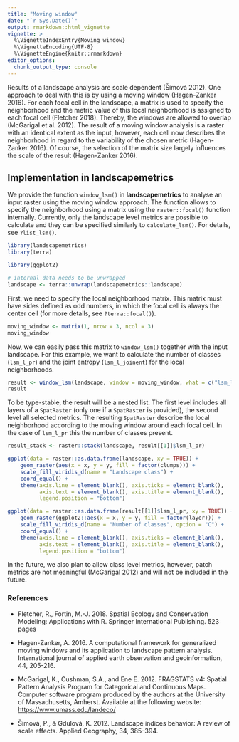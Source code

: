 ```yaml
---
title: "Moving window"
date: "`r Sys.Date()`"
output: rmarkdown::html_vignette
vignette: >
  %\VignetteIndexEntry{Moving window}
  %\VignetteEncoding{UTF-8}
  %\VignetteEngine{knitr::rmarkdown}
editor_options: 
  chunk_output_type: console
---
```


Results of a landscape analysis are scale dependent (Šímová 2012). One approach to deal with this is by using a moving window (Hagen-Zanker 2016). For each focal cell in the landscape, a matrix is used to specify the neighborhood and the metric value of this local neighborhood is assigned to each focal cell (Fletcher 2018). Thereby, the windows are allowed to overlap (McGarigal et al. 2012). The result of a moving window analysis is a raster with an identical extent as the input, however, each cell now describes the neighborhood in regard to the variability of the chosen metric (Hagen-Zanker 2016). Of course, the selection of the matrix size largely influences the scale of the result (Hagen-Zanker 2016).

## Implementation in **landscapemetrics**

We provide the function `window_lsm()` in **landscapemetrics** to analyse an input raster using the moving window approach. The function allows to specify the neighborhood using a matrix using the `raster::focal()` function internally.  Currently, only the landscape level metrics are possible to calculate and they can be specified similarly to `calculate_lsm()`. For details, see `?list_lsm()`.

```r
library(landscapemetrics)
library(terra)

library(ggplot2)

# internal data needs to be unwrapped
landscape <- terra::unwrap(landscapemetrics::landscape)
```

First, we need to specify the local neighborhood matrix. This matrix must have sides defined as odd numbers, in which the focal cell is always the center cell (for more details, see `?terra::focal()`). 

```r
moving_window <- matrix(1, nrow = 3, ncol = 3)
moving_window
```

Now, we can easily pass this matrix to `window_lsm()` together with the input landscape. For this example, we want to calculate the number of classes (`lsm_l_pr`) and the joint entropy (`lsm_l_joinent`) for the local neighborhoods.

```r
result <- window_lsm(landscape, window = moving_window, what = c("lsm_l_pr", "lsm_l_joinent"))
result
```

To be type-stable, the result will be a nested list.  The first level includes all layers of a `SpatRaster` (only one if a `SpatRaster` is provided), the second level all selected metrics. The resulting `SpatRaster` describe the local neighborhood according to the moving window around each focal cell. In the case of `lsm_l_pr` this the number of classes present.

```r
result_stack <- raster::stack(landscape, result[[1]]$lsm_l_pr)

ggplot(data = raster::as.data.frame(landscape, xy = TRUE)) + 
    geom_raster(aes(x = x, y = y, fill = factor(clumps))) + 
    scale_fill_viridis_d(name = "Landscape class") + 
    coord_equal() + 
    theme(axis.line = element_blank(), axis.ticks = element_blank(), 
          axis.text = element_blank(), axis.title = element_blank(), 
          legend.position = "bottom")

ggplot(data = raster::as.data.frame(result[[1]]$lsm_l_pr, xy = TRUE)) + 
    geom_raster(ggplot2::aes(x = x, y = y, fill = factor(layer))) + 
    scale_fill_viridis_d(name = "Number of classes", option = "C") + 
    coord_equal() + 
    theme(axis.line = element_blank(), axis.ticks = element_blank(), 
          axis.text = element_blank(), axis.title = element_blank(), 
          legend.position = "bottom")
```

In the future, we also plan to allow class level metrics, however, patch metrics are not meaningful (McGarigal 2012) and will not be included in the future.

### References 

- Fletcher, R., Fortin, M.-J. 2018. Spatial Ecology and Conservation Modeling: Applications with R. Springer International Publishing. 523 pages

- Hagen-Zanker, A. 2016. A computational framework for generalized moving windows and its application to landscape pattern analysis. International journal of applied earth observation and geoinformation, 44, 205-216.

- McGarigal, K., Cushman, S.A., and Ene E. 2012. FRAGSTATS v4: Spatial Pattern Analysis Program for Categorical and Continuous Maps. Computer software program produced by the authors at the University of Massachusetts, Amherst. Available at the following website: <https://www.umass.edu/landeco/>

- Šímová, P., & Gdulová, K. 2012. Landscape indices behavior: A review of scale effects. Applied Geography, 34, 385–394.

